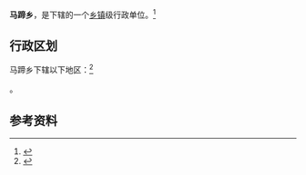 {{中国乡级行政区|51/05/25/211/000}}

'''马蹄乡'''，是{{PRC admin/fullname|51/05/25/211/000|3}}下辖的一个[[乡镇|乡镇]]级行政单位。<ref>{{PRC admin/ref sgc|{{PRC admin/parent|51/05/25/211/000}}}}</ref>

== 行政区划 ==

马蹄乡下辖以下地区：<ref>{{PRC admin/ref sgc|51/05/25/211/000}}</ref>

{{PRC admin/children|51/05/25/211/000}}。

== 参考资料 ==

{{reflist}}

{{行政区划小作品}}
{{PRC admin/navcat|51/05/25/211/000}}